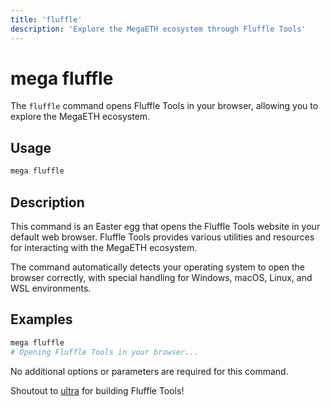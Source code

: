 ```yaml
---
title: 'fluffle'
description: 'Explore the MegaETH ecosystem through Fluffle Tools'
---
```


# mega fluffle

The `fluffle` command opens Fluffle Tools in your browser, allowing you to explore the MegaETH ecosystem.

## Usage

```bash
mega fluffle
```

## Description

This command is an Easter egg that opens the Fluffle Tools website in your default web browser. Fluffle Tools provides various utilities and resources for interacting with the MegaETH ecosystem.

The command automatically detects your operating system to open the browser correctly, with special handling for Windows, macOS, Linux, and WSL environments.

## Examples

```bash
mega fluffle
# Opening Fluffle Tools in your browser...
```

<Note>
  No additional options or parameters are required for this command.
</Note>

Shoutout to [ultra](https://x.com/0x_ultra) for building Fluffle Tools!